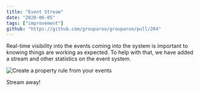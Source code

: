 ```yaml
---
title: "Event Stream"
date: "2020-06-05"
tags: ["improvement"]
github: "https://github.com/grouparoo/grouparoo/pull/204"
---
```


Real-time visibility into the events coming into the system is important to knowing things are working as expected. To help with that, we have added a stream and other statistics on the event system.

<Image
  maxHeight={300}
  alt="Create a property rule from your events"
  src="release-events/stream.png"
/>

Stream away!
